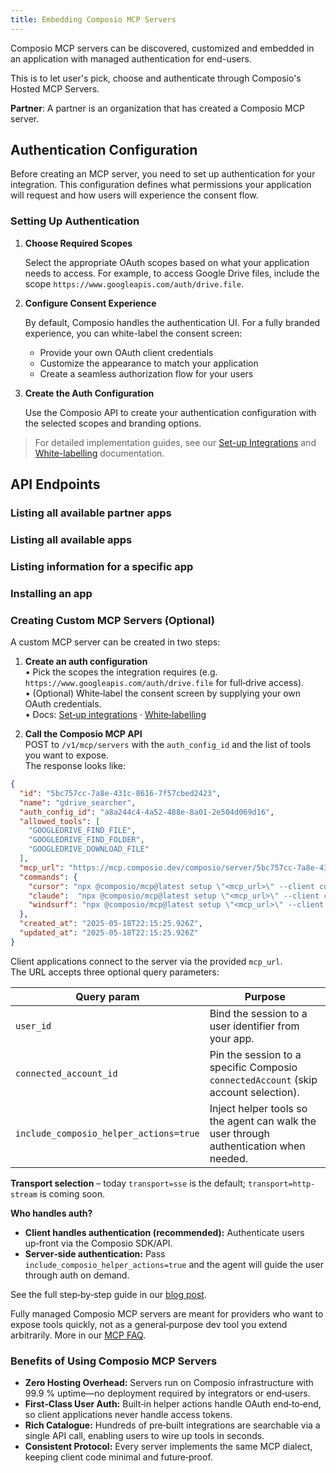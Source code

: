 ```yaml
---
title: Embedding Composio MCP Servers
---
```


Composio MCP servers can be discovered, customized and embedded in an application with managed authentication for end-users.

This is to let user's pick, choose and authenticate through Composio's Hosted MCP Servers.

**Partner**: A partner is an organization that has created a Composio MCP server.

## Authentication Configuration

Before creating an MCP server, you need to set up authentication for your integration. This configuration defines what permissions your application will request and how users will experience the consent flow.

### Setting Up Authentication

1. **Choose Required Scopes**
   
   Select the appropriate OAuth scopes based on what your application needs to access. For example, to access Google Drive files, include the scope `https://www.googleapis.com/auth/drive.file`.

2. **Configure Consent Experience**
   
   By default, Composio handles the authentication UI. For a fully branded experience, you can white-label the consent screen:
   
   - Provide your own OAuth client credentials
   - Customize the appearance to match your application
   - Create a seamless authorization flow for your users

3. **Create the Auth Configuration**
   
   Use the Composio API to create your authentication configuration with the selected scopes and branding options.

> For detailed implementation guides, see our [Set-up Integrations](https://docs.composio.dev/auth/set-up-integrations) and [White-labelling](https://docs.composio.dev/auth/white-labelling) documentation.

## API Endpoints

### Listing all available partner apps
<EndpointRequestSnippet endpoint="GET /api/partner/:partnerId/apps/list" />

### Listing all available apps
<EndpointRequestSnippet endpoint="GET /api/apps" />

### Listing information for a specific app
<EndpointRequestSnippet endpoint="GET /api/apps/:appKey" />

### Installing an app
<EndpointRequestSnippet endpoint="POST /api/apps/:appKey/install" />

### Creating Custom MCP Servers (Optional)
A custom MCP server can be created in two steps:

1. **Create an auth configuration**  
   • Pick the scopes the integration requires (e.g. `https://www.googleapis.com/auth/drive.file` for full‑drive access).  
   • (Optional) White‑label the consent screen by supplying your own OAuth credentials.  
   • Docs: [Set‑up integrations](https://docs.composio.dev/auth/set-up-integrations) · [White‑labelling](https://docs.composio.dev/auth/white-labelling)

2. **Call the Composio MCP API**  
   POST to `/v1/mcp/servers` with the `auth_config_id` and the list of tools you want to expose.  
   The response looks like:

```json
{
  "id": "5bc757cc-7a8e-431c-8616-7f57cbed2423",
  "name": "gdrive_searcher",
  "auth_config_id": "a8a244c4-4a52-488e-8a01-2e504d069d16",
  "allowed_tools": [
    "GOOGLEDRIVE_FIND_FILE",
    "GOOGLEDRIVE_FIND_FOLDER",
    "GOOGLEDRIVE_DOWNLOAD_FILE"
  ],
  "mcp_url": "https://mcp.composio.dev/composio/server/5bc757cc-7a8e-431c-8616-7f57cbed2423?transport=sse",
  "commands": {
    "cursor": "npx @composio/mcp@latest setup \"<mcp_url>\" --client cursor",
    "claude":  "npx @composio/mcp@latest setup \"<mcp_url>\" --client claude",
    "windsurf": "npx @composio/mcp@latest setup \"<mcp_url>\" --client windsurf"
  },
  "created_at": "2025-05-18T22:15:25.926Z",
  "updated_at": "2025-05-18T22:15:25.926Z"
}
```

Client applications connect to the server via the provided `mcp_url`.  
The URL accepts three optional query parameters:

| Query param | Purpose |
|-------------|---------|
| `user_id` | Bind the session to a user identifier from your app. |
| `connected_account_id` | Pin the session to a specific Composio `connectedAccount` (skip account selection). |
| `include_composio_helper_actions=true` | Inject helper tools so the agent can walk the user through authentication when needed. |

**Transport selection** – today `transport=sse` is the default; `transport=http-stream` is coming soon.

**Who handles auth?**  
* **Client handles authentication (recommended):** Authenticate users up‑front via the Composio SDK/API.  
* **Server‑side authentication:** Pass `include_composio_helper_actions=true` and the agent will guide the user through auth on demand.

See the full step‑by‑step guide in our [blog post](https://composio.dev/blog/mcp-server-step-by-step-guide-to-building-from-scrtch/).

<Note>
Fully managed Composio MCP servers are meant for providers who want to expose tools quickly, not as a general‑purpose dev tool you extend arbitrarily. More in our <a href="https://composio.notion.site/mcp-faq?pvs=4">MCP FAQ</a>.
</Note>

### Benefits of Using Composio MCP Servers

- **Zero Hosting Overhead:** Servers run on Composio infrastructure with 99.9 % uptime—no deployment required by integrators or end‑users.  
- **First‑Class User Auth:** Built‑in helper actions handle OAuth end‑to‑end, so client applications never handle access tokens.  
- **Rich Catalogue:** Hundreds of pre‑built integrations are searchable via a single API call, enabling users to wire up tools in seconds.  
- **Consistent Protocol:** Every server implements the same MCP dialect, keeping client code minimal and future‑proof.  
